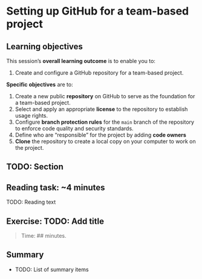 # Setting up GitHub for a team-based project {#sec-set-up-projects}

<!-- TODO: Add an introduction here -->

## Learning objectives

This session’s **overall learning outcome** is to enable you to:

1.  Create and configure a GitHub repository for a team-based project.

**Specific objectives** are to:

1.  Create a new public **repository** on GitHub to serve as the
    foundation for a team-based project.
2.  Select and apply an appropriate **license** to the repository to
    establish usage rights.
3.  Configure **branch protection rules** for the `main` branch of the
    repository to enforce code quality and security standards.
4.  Define who are "responsible" for the project by adding **code
    owners**
5.  **Clone** the repository to create a local copy on your computer to
    work on the project.

## TODO: Section

::: callout-note
## Reading task: \~4 minutes

TODO: Reading text
:::

## Exercise: TODO: Add title

> Time: \## minutes.

## Summary

-   TODO: List of summary items
